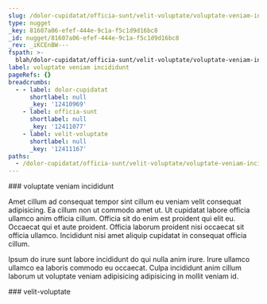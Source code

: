 ```yaml
---
slug: /dolor-cupidatat/officia-sunt/velit-voluptate/voluptate-veniam-incididunt
type: nugget
_key: 81607a06-efef-444e-9c1a-f5c1d9d16bc8
_id: nugget/81607a06-efef-444e-9c1a-f5c1d9d16bc8
_rev: _iKCEnBW---
fspath: >-
  blah/dolor-cupidatat/officia-sunt/velit-voluptate/voluptate-veniam-incididunt.md
label: voluptate veniam incididunt
pageRefs: {}
breadcrumbs:
  - - label: dolor-cupidatat
      shortlabel: null
      _key: '12410969'
    - label: officia-sunt
      shortlabel: null
      _key: '12411077'
    - label: velit-voluptate
      shortlabel: null
      _key: '12411167'
paths:
  - /dolor-cupidatat/officia-sunt/velit-voluptate/voluptate-veniam-incididunt
---
```


<NuggetArea>
<Nugget slug="/dolor-cupidatat/officia-sunt/velit-voluptate/voluptate-veniam-incididunt" type="nugget" _key="81607a06-efef-444e-9c1a-f5c1d9d16bc8" _id="nugget/81607a06-efef-444e-9c1a-f5c1d9d16bc8" _rev="_iKCEnBW---" fspath="blah/dolor-cupidatat/officia-sunt/velit-voluptate/voluptate-veniam-incididunt.md" label="voluptate veniam incididunt" paths="/dolor-cupidatat/officia-sunt/velit-voluptate/voluptate-veniam-incididunt">
<NuggetBody>
### voluptate veniam incididunt

Amet cillum ad consequat tempor sint cillum eu veniam velit consequat adipisicing. Ea cillum non ut commodo amet ut. Ut cupidatat labore officia ullamco anim officia cillum. Officia sit do enim est proident qui elit eu. Occaecat qui et aute proident. Officia laborum proident nisi occaecat sit officia ullamco. Incididunt nisi amet aliquip cupidatat in consequat officia cillum.

Ipsum do irure sunt labore incididunt do qui nulla anim irure. Irure ullamco ullamco ea laboris commodo eu occaecat. Culpa incididunt anim cillum laborum ut voluptate veniam adipisicing adipisicing in mollit veniam id.

</NuggetBody>
<Breadcrumbs>
<Crumbs>
<Crumb _key="12410969" label="dolor-cupidatat" /><Crumb _key="12411077" label="officia-sunt" /><Crumb _key="12411167" label="velit-voluptate" />
</Crumbs>
</Breadcrumbs>
</Nugget>

<NuggetsInbound>
</NuggetsInbound>
<NuggetsOutbound>
</NuggetsOutbound>
</NuggetArea>
<PassagesInbound>
<Passage direction="inbound" type="passage" _key="12411167" _id="passage/12411167" _rev="_iKCEnBS---" label="velit-voluptate" passage="velit-voluptate" fspath="blah/dolor-cupidatat/officia-sunt/velit-voluptate" paths="/dolor-cupidatat/officia-sunt/velit-voluptate" slug="/dolor-cupidatat/officia-sunt/velit-voluptate">
<NuggetBody>
### velit-voluptate

</NuggetBody>
<Breadcrumbs>
<Crumbs>
<Crumb _key="12410969" label="dolor-cupidatat" /><Crumb _key="12411077" label="officia-sunt" />
</Crumbs>
</Breadcrumbs>
</Passage>

</PassagesInbound>
<PassagesOutbound>
</PassagesOutbound>